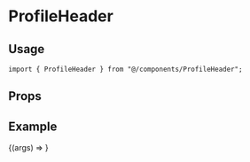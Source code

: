 
<Meta title="pages/dashboard/ProfileHeader" component={ProfileHeader} />

# ProfileHeader

## Usage

```tsx
import { ProfileHeader } from "@/components/ProfileHeader";
```

## Props

<ArgsTable component={ProfileHeader} />

## Example

<Canvas>
  <Story
    name="Default"
    args={{
      data: {
        name: "Eddy Sims",
        avatarUrl: "https://avatars.githubusercontent.com/u/46460840?v=4",
      },
    }}
  >
    {(args) => <ProfileHeader {...args} />}
  </Story>
</Canvas>
